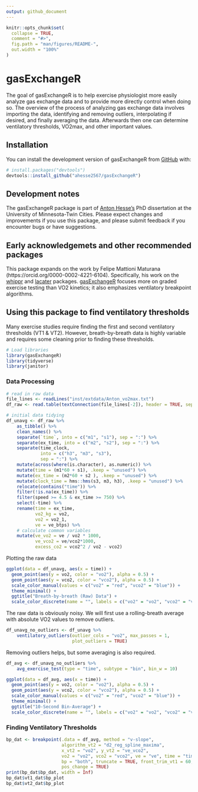 ```yaml
---
output: github_document
---
```


<!-- README.md is generated from README.Rmd. Please edit that file -->

```r
knitr::opts_chunk$set(
  collapse = TRUE,
  comment = "#>",
  fig.path = "man/figures/README-",
  out.width = "100%"
)
```

# gasExchangeR

<!-- badges: start -->
<!-- badges: end -->

The goal of gasExchangeR is to help exercise physiologist more easily analyze gas exchange data and to provide more directly control when doing so. The overview of the process of analyzing gas exchange data involves importing the data, identifying and removing outliers, interpolating if desired, and finally averaging the data. Afterwards then one can determine ventilatory thresholds, VO2max, and other important values.

## Installation

You can install the development version of gasExchangeR from [GitHub](https://github.com/) with:

``` r
# install.packages("devtools")
devtools::install_github("ahesse2567/gasExchangeR")
```

## Development notes

The gasExchangeR package is part of [Anton Hesse's](https://orcid.org/0000-0001-8456-7343) PhD dissertation at the University of Minnesota-Twin Cities. Please expect changes and improvements if you use this package, and please submit feedback if you encounter bugs or have suggestions.

## Early acknowledgemets and other recommended packages

This package expands on the work by Felipe Mattioni Maturana (https://orcid.org/0000-0002-4221-6104). Specifically, his work on the [whippr](https://github.com/fmmattioni/whippr) and [lacater](https://fmmattioni.github.io/lactater/) packages. [gasExchangeR](https://github.com/ahesse2567/gasExchangeR) focuses more on graded exercise testing than VO2 kinetics; it also emphasizes ventilatory breakpoint algorithms.

## Using this package to find ventilatory thresholds

Many exercise studies require finding the first and second ventilatory thresholds (VT1 & VT2). However, breath-by-breath data is highly variable and requires some cleaning prior to finding these thresholds.

```r
# Load libraries
library(gasExchangeR)
library(tidyverse)
library(janitor)
```

### Data Processing

```r
# read in raw data
file_lines <- readLines("inst/extdata/Anton_vo2max.txt")
df_raw <- read.table(textConnection(file_lines[-2]), header = TRUE, sep="\t")

# initial data tidying
df_unavg <- df_raw %>%
    as_tibble() %>%
    clean_names() %>%
    separate(`time`, into = c("m1", "s1"), sep = ":") %>%
    separate(ex_time, into = c("m2", "s2"), sep = ":") %>%
    separate(time_clock,
             into = c("h3", "m3", "s3"),
             sep = ":") %>%
    mutate(across(where(is.character), as.numeric)) %>%
    mutate(time = (m1*60 + s1), .keep = "unused") %>%
    mutate(ex_time = (m2*60 + s2 ), .keep = "unused") %>%
    mutate(clock_time = hms::hms(s3, m3, h3), .keep = "unused") %>%
    relocate(contains("time")) %>%
    filter(!is.na(ex_time)) %>%
    filter(speed >= 4.5 & ex_time >= 750) %>%
    select(-time) %>%
    rename(time = ex_time,
           vo2_kg = vo2,
           vo2 = vo2_1,
           ve = ve_btps) %>%
    # calculate common variables
    mutate(ve_vo2 = ve / vo2 * 1000, 
           ve_vco2 = ve/vco2*1000,
           excess_co2 = vco2^2 / vo2 - vco2)
```

Plotting the raw data

```r
ggplot(data = df_unavg, aes(x = time)) +
  geom_point(aes(y = vo2, color = "vo2"), alpha = 0.5) +
  geom_point(aes(y = vco2, color = "vco2"), alpha = 0.5) +
  scale_color_manual(values = c("vo2" = "red", "vco2" = "blue")) +
  theme_minimal() +
  ggtitle("Breath-by-breath (Raw) Data") +
  scale_color_discrete(name = "", labels = c("vo2" = "vo2", "vco2" = "vco2"))

```

The raw data is obviously noisy. We will first use a rolling-breath average with absolute VO2 values to remove outliers.

```r
df_unavg_no_outliers <- df_unavg %>% 
    ventilatory_outliers(outlier_cols = "vo2", max_passes = 1,
                         plot_outliers = TRUE)
```

Removing outliers helps, but some averaging is also required.

```r
df_avg <- df_unavg_no_outliers %>% 
    avg_exercise_test(type = "time", subtype = "bin", bin_w = 10)

ggplot(data = df_avg, aes(x = time)) +
  geom_point(aes(y = vo2, color = "vo2"), alpha = 0.5) +
  geom_point(aes(y = vco2, color = "vco2"), alpha = 0.5) +
  scale_color_manual(values = c("vo2" = "red", "vco2" = "blue")) +
  theme_minimal() +
  ggtitle("10-Second Bin-Average") +
  scale_color_discrete(name = "", labels = c("vo2" = "vo2", "vco2" = "vco2"))

```
### Finding Ventilatory Thresholds

```r
bp_dat <- breakpoint(.data = df_avg, method = "v-slope",
                     algorithm_vt2 = "d2_reg_spline_maxima",
                     x_vt2 = "vo2", y_vt2 = "ve_vco2",
                     vo2 = "vo2", vco2 = "vco2", ve = "ve", time = "time",
                     bp = "both", truncate = TRUE, front_trim_vt1 = 60,
                     pos_change = TRUE)
print(bp_dat$bp_dat, width = Inf)
bp_dat$vt1_dat$bp_plot
bp_dat$vt2_dat$bp_plot
```


